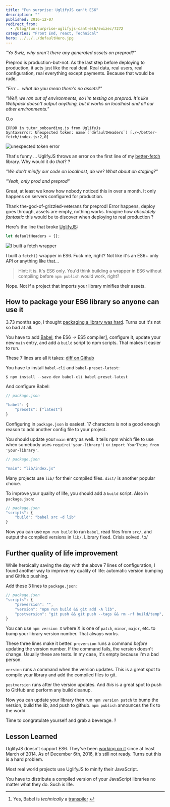```yaml
---
title: "Fun surprise: UglifyJS can't ES6"
description: ""
published: 2016-12-07
redirect_from:
  - /blog/fun-surprise-uglifyjs-cant-es6/swizec/7272
categories: "Front End, react, Technical"
hero: ../../../defaultHero.jpg
---
```


_"Yo Swiz, why aren't there any generated assets on preprod?"_

Preprod is production-but-not. As the last step before deploying to production, it acts just like the real deal. Real data, real users, real configuration, real everything except payments. Because that would be rude.

_"Errr ... what do you mean there's no assets?"_

_"Well, we ran out of environments, so I'm testing on preprod. It's like Webpack doesn't output anything, but it works on localhost and all our other environments."_

O.o

    ERROR in tutor_onboarding.js from UglifyJs
    SyntaxError: Unexpected token: name (`defaultHeaders`) [./~/better-fetch/index.js:2,0]

![unexpected token error](https://swizec.com/wp-content/uploads/2016/12/Screen-Shot-2016-12-07-at-00.15.52.png)

That's funny ... UglifyJS throws an error on the first line of my [better-fetch](https://swizec.com/blog/a-tiny-es6-fetch-wrapper-that-makes-your-life-easier/) library. Why would it do _that_? ?

_"We don't minify our code on localhost, do we? What about on staging?"_

_"Yeah, only prod and preprod"_

Great, at least we know how nobody noticed this in over a month. It only happens on servers configured for production.

Thank the-god-of-grizzled-veterans for preprod! Error happens, deploy goes through, assets are empty, nothing works. Imagine how _absolutely fantastic_ this would be to discover when deploying to real production ?

Here's the line that broke [UglifyJS](https://github.com/mishoo/UglifyJS2):

```javascript
let defaultHeaders = {};
```

![I built a fetch wrapper](https://swizec.com/wp-content/uploads/2016/12/i-built-a-sfaehy.jpg)

I built a `fetch()` wrapper in ES6. Fuck me, right? Not like it's an ES6+ only API or anything like that…

> Hint: it is. It's ES6 only. You'd think building a wrapper in ES6 without compiling before `npm publish` would work, right?

Nope. Not if a project that imports your library minifies their assets.

## How to package your ES6 library so anyone can use it

3.73 months ago, I thought [packaging a library was hard](https://swizec.com/blog/livecoding-19-its-hard-to-package-a-library/). Turns out it's not so bad at all.

You have to add [Babel](https://babeljs.io/), the ES6 -> ES5 compiler[1](#fn1), configure it, update your new `main` entry, and add a `build` script to npm scripts. That makes it easier to run.

These 7 lines are all it takes: [diff on Github](https://github.com/Swizec/better-fetch/commit/9c7c6e2afc660ea9a35bc73a14d15aedc7f47b04)

You have to install `babel-cli` and `babel-preset-latest`:

```javascript
$ npm install --save-dev babel-cli babel-preset-latest
```

And configure Babel:

```javascript
// package.json

"babel": {
    "presets": ["latest"]
}
```

Configuring in `package.json` is easiest. 17 characters is not a good enough reason to add another config file to your project.

You should update your `main` entry as well. It tells npm which file to use when somebody uses `require('your-library')` or `import YourThing from 'your-library'`.

```javascript
// package.json

"main": "lib/index.js"
```

Many projects use `lib/` for their compiled files. `dist/` is another popular choice.

To improve your quality of life, you should add a `build` script. Also in `package.json`:

```javascript
// package.json
"scripts": {
    "build": "babel src -d lib"
}
```

Now you can use `npm run build` to run `babel`, read files from `src/`, and output the compiled versions in `lib/`. Library fixed. Crisis solved. \\o/

## Further quality of life improvement

While heroically saving the day with the above 7 lines of configuration, I found another way to improve my quality of life: automatic version bumping and GitHub pushing.

Add these 3 lines to `package.json`:

```javascript
// package.json
"scripts": {
    "preversion": "",
    "version": "npm run build && git add -A lib",
    "postversion": "git push && git push --tags && rm -rf build/temp",
}
```

You can use `npm version X` where X is one of `patch`, `minor`, `major`, etc. to bump your library version number. That always works.

These three lines make it better. `preversion` runs a command _before_ updating the version number. If the command fails, the version doesn't change. Usually these are tests. In my case, it's empty because I'm a bad person.

`version` runs a command when the version updates. This is a great spot to compile your library and add the compiled files to git.

`postversion` runs after the version updates. And _this_ is a great spot to push to GitHub and perform any build cleanup.

Now you can update your library then run `npm version patch` to bump the version, build the lib, and push to github. `npm publish` announces the fix to the world.

Time to congratulate yourself and grab a beverage. ?

## Lesson Learned

UglifyJS doesn't support ES6. They've been [working on it](https://github.com/mishoo/UglifyJS2/issues/448) since at least March of 2014. As of December 6th, 2016, it's still not ready. Turns out this is a hard problem.

Most real world projects use UglifyJS to minify their JavaScript.

You have to distribute a compiled version of your JavaScript libraries no matter what they do. Such is life.

---

1.  Yes, Babel is _technically_ a [transpiler](https://en.wikipedia.org/wiki/Source-to-source_compiler) [↩](#ffn1)
